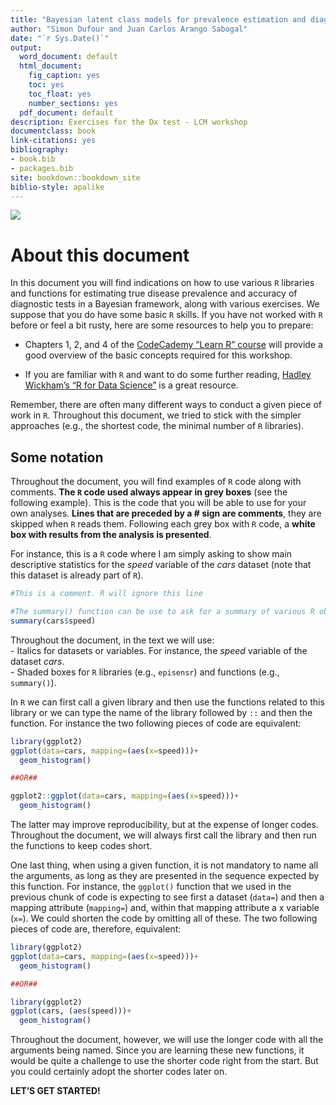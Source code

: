 ```yaml
--- 
title: "Bayesian latent class models for prevalence estimation and diagnostic test evaluation"
author: "Simon Dufour and Juan Carlos Arango Sabogal"
date: "`r Sys.Date()`"
output:
  word_document: default
  html_document: 
    fig_caption: yes
    toc: yes
    toc_float: yes
    number_sections: yes
  pdf_document: default
description: Exercises for the Dx test - LCM workshop 
documentclass: book
link-citations: yes
bibliography:
- book.bib
- packages.bib
site: bookdown::bookdown_site
biblio-style: apalike
---
```


![](Figures\Main_pic.jpg) 

# About this document
In this document you will find indications on how to use various `R` libraries and functions for estimating true disease prevalence and accuracy of diagnostic tests in a Bayesian framework, along with various exercises. We suppose that you do have some basic `R` skills. If you have not worked with `R` before or feel a bit rusty, here are some resources to help you to prepare:  
  
- Chapters 1, 2, and 4 of the [CodeCademy "Learn R" course](https://www.codecademy.com/learn/learn-r) will provide a good overview of the basic concepts required for this workshop.  
  
- If you are familiar with `R` and want to do some further reading, [Hadley Wickham's "R for Data Science"](https://r4ds.had.co.nz/) is a great resource.  
  
Remember, there are often many different ways to conduct a given piece of work in `R`. Throughout this document, we tried to stick with the simpler approaches (e.g., the shortest code, the minimal number of `R` libraries). 
   
## Some notation

Throughout the document,  you will find examples of `R` code along with comments. **The `R` code used always appear in grey boxes** (see the following example). This is the code that you will be able to use for your own analyses. **Lines that are preceded by a # sign are comments**, they are skipped when `R` reads them. Following each grey box with `R` code, a **white box with results from the analysis is presented**.  
  
For instance, this is a `R` code where I am simply asking to show main descriptive statistics for the *speed* variable of the *cars* dataset (note that this dataset is already part of `R`).
```r
#This is a comment. R will ignore this line

#The summary() function can be use to ask for a summary of various R objects. For a variable (here the variable speed), it shows descriptive statistics.
summary(cars$speed)
```
  
Throughout the document, in the text we will use:  
- Italics for datasets or variables. For instance, the *speed* variable of the dataset *cars*.  
- Shaded boxes for `R` libraries (e.g., `episensr`) and functions (e.g., `summary()`).  
  
In `R` we can first call a given library and then use the functions related to this library or we can type the name of the library followed by `::` and then the function. For instance the two following pieces of code are equivalent:
```r
library(ggplot2)
ggplot(data=cars, mapping=(aes(x=speed)))+
  geom_histogram()

##OR##

ggplot2::ggplot(data=cars, mapping=(aes(x=speed)))+
  geom_histogram()
```
  
The latter may improve reproducibility, but at the expense of longer codes. Throughout the document, we will always first call the library and then run the functions to keep codes short. 

One last thing, when using a given function, it is not mandatory to name all the arguments, as long as they are presented in the sequence expected by this function. For instance, the `ggplot()` function that we used in the previous chunk of code is expecting to see first a dataset (`data=`) and then a mapping attribute (`mapping=`) and, within that mapping attribute a x variable (`x=`). We could shorten the code by omitting all of these. The two following pieces of code are, therefore, equivalent: 
```r
library(ggplot2)
ggplot(data=cars, mapping=(aes(x=speed)))+
  geom_histogram()

##OR##  

library(ggplot2)
ggplot(cars, (aes(speed)))+
  geom_histogram()
```
  
Throughout the document, however, we will use the longer code with all the arguments being named. Since you are learning these new functions, it would be quite a challenge to use the shorter code right from the start. But you could certainly adopt the shorter codes later on.
  
**LET'S GET STARTED!**
